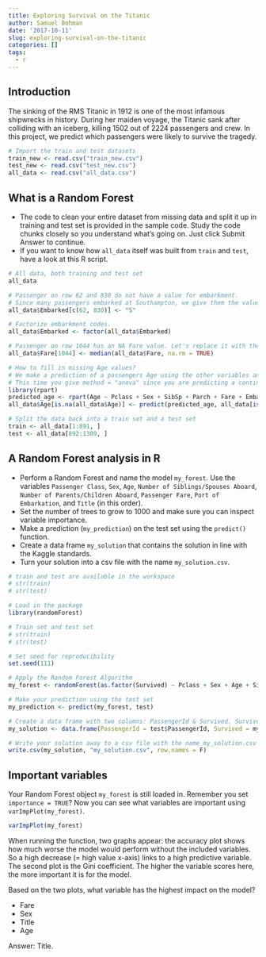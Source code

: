 ```yaml
---
title: Exploring Survival on the Titanic
author: Samuel Bohman
date: '2017-10-11'
slug: exploring-survival-on-the-titanic
categories: []
tags:
  - r
---
```


## Introduction

The sinking of the RMS Titanic in 1912 is one of the most infamous shipwrecks in history. During her maiden voyage, the Titanic sank after colliding with an iceberg, killing 1502 out of 2224 passengers and crew. In this project, we predict which passengers were likely to survive the tragedy. 

```r
# Import the train and test datasets
train_new <- read.csv("train_new.csv") 
test_new <- read.csv("test_new.csv")
all_data <- read.csv("all_data.csv")
```

## What is a Random Forest

- The code to clean your entire dataset from missing data and split it up in training and test set is provided in the sample code. Study the code chunks closely so you understand what's going on. Just click Submit Answer to continue.
- If you want to know how `all_data` itself was built from `train` and `test`, have a look at this R script.

```r
# All data, both training and test set
all_data

# Passenger on row 62 and 830 do not have a value for embarkment.
# Since many passengers embarked at Southampton, we give them the value S.
all_data$Embarked[c(62, 830)] <- "S"

# Factorize embarkment codes.
all_data$Embarked <- factor(all_data$Embarked)

# Passenger on row 1044 has an NA Fare value. Let's replace it with the median fare value.
all_data$Fare[1044] <- median(all_data$Fare, na.rm = TRUE)

# How to fill in missing Age values?
# We make a prediction of a passengers Age using the other variables and a decision tree model.
# This time you give method = "anova" since you are predicting a continuous variable.
library(rpart)
predicted_age <- rpart(Age ~ Pclass + Sex + SibSp + Parch + Fare + Embarked + Title + family_size, data = all_data[!is.na(all_data$Age),], method = "anova")
all_data$Age[is.na(all_data$Age)] <- predict(predicted_age, all_data[is.na(all_data$Age),])

# Split the data back into a train set and a test set
train <- all_data[1:891, ]
test <- all_data[892:1309, ]
```

## A Random Forest analysis in R

- Perform a Random Forest and name the model `my_forest`. Use the variables `Passenger Class`, `Sex`, `Age`, `Number of Siblings/Spouses Aboard`, `Number of Parents/Children Aboard`, `Passenger Fare`, `Port of Embarkation`, and `Title` (in this order).
- Set the number of trees to grow to 1000 and make sure you can inspect variable importance.
- Make a prediction (`my_prediction`) on the test set using the `predict()` function.
- Create a data frame `my_solution` that contains the solution in line with the Kaggle standards.
- Turn your solution into a csv file with the name `my_solution.csv`.

```r
# train and test are available in the workspace
# str(train)
# str(test)

# Load in the package
library(randomForest)

# Train set and test set
# str(train)
# str(test)

# Set seed for reproducibility
set.seed(111)

# Apply the Random Forest Algorithm
my_forest <- randomForest(as.factor(Survived) ~ Pclass + Sex + Age + SibSp + Parch + Fare + Embarked + Title, data = train, importance = T, ntree = 1000)

# Make your prediction using the test set
my_prediction <- predict(my_forest, test)

# Create a data frame with two columns: PassengerId & Survived. Survived contains your predictions
my_solution <- data.frame(PassengerId = test$PassengerId, Survived = my_prediction)

# Write your solution away to a csv file with the name my_solution.csv
write.csv(my_solution, "my_solution.csv", row.names = F)
```

## Important variables

Your Random Forest object `my_forest` is still loaded in. Remember you set `importance = TRUE`? Now you can see what variables are important using `varImpPlot(my_forest)`. 

```r
varImpPlot(my_forest)
```

When running the function, two graphs appear: the accuracy plot shows how much worse the model would perform without the included variables. So a high decrease (= high value x-axis) links to a high predictive variable. The second plot is the Gini coefficient. The higher the variable scores here, the more important it is for the model.

Based on the two plots, what variable has the highest impact on the model?

- Fare
- Sex
- Title
- Age

Answer: Title. 



